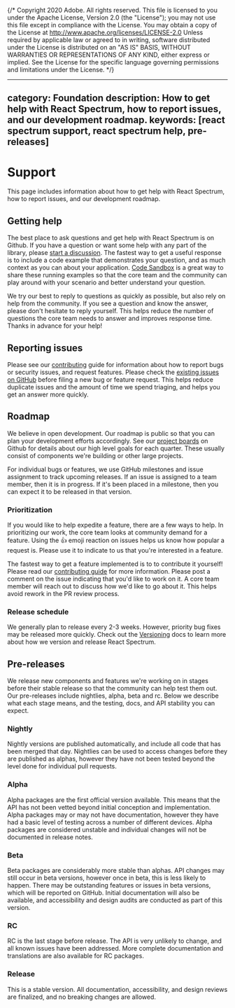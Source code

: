 {/* Copyright 2020 Adobe. All rights reserved.
This file is licensed to you under the Apache License, Version 2.0 (the "License");
you may not use this file except in compliance with the License. You may obtain a copy
of the License at http://www.apache.org/licenses/LICENSE-2.0
Unless required by applicable law or agreed to in writing, software distributed under
the License is distributed on an "AS IS" BASIS, WITHOUT WARRANTIES OR REPRESENTATIONS
OF ANY KIND, either express or implied. See the License for the specific language
governing permissions and limitations under the License. */}


---
category: Foundation
description: How to get help with React Spectrum, how to report issues, and our development roadmap.
keywords: [react spectrum support, react spectrum help, pre-releases]
---

# Support

This page includes information about how to get help with React Spectrum, how to report issues, and our development roadmap.

## Getting help

The best place to ask questions and get help with React Spectrum is on Github. If you have a question or want some help with any part of the library,
please [start a discussion](https://github.com/adobe/react-spectrum/discussions). The fastest way to get a useful response is to include a code example that demonstrates your
question, and as much context as you can about your application. [Code Sandbox](https://codesandbox.io/) is a great way to
share these running examples so that the core team and the community can play around with your scenario and better understand
your question.

We try our best to reply to questions as quickly as possible, but also rely on help from the community. If you see a question
and know the answer, please don't hesitate to reply yourself. This helps reduce the number of questions the core team needs
to answer and improves response time. Thanks in advance for your help!

## Reporting issues

Please see our [contributing](contribute.html#reporting-issues) guide for information about how to report bugs or security issues, and request
features. Please check the [existing issues on GitHub](https://github.com/adobe/react-spectrum/issues) before filing a new bug
or feature request. This helps reduce duplicate issues and the amount of time we spend triaging, and helps you get
an answer more quickly.

## Roadmap

We believe in open development. Our roadmap is public so that you can plan your development efforts accordingly. See our
[project boards](https://github.com/adobe/react-spectrum/projects) on Github for details about our high level goals for each
quarter. These usually consist of components we're building or other large projects.

For individual bugs or features, we use GitHub milestones and issue assignment to track upcoming releases. If an issue is
assigned to a team member, then it is in progress. If it's been placed in a milestone, then you can expect it to be released
in that version.

### Prioritization

If you would like to help expedite a feature, there are a few ways to help. In prioritizing our work, the core team looks at community
demand for a feature. Using the 👍 emoji reaction on issues helps us know how popular a request is. Please use it to indicate to
us that you're interested in a feature.

The fastest way to get a feature implemented is to to contribute it yourself! Please read our [contributing guide](contribute.html)
for more information. Please post a comment on the issue indicating that you'd like to work on it. A core team member will reach
out to discuss how we'd like to go about it. This helps avoid rework in the PR review process.

### Release schedule

We generally plan to release every 2-3 weeks. However, priority bug fixes may be released more quickly. Check out the [Versioning](react-spectrum/versioning.html) docs to learn more about how we version and
release React Spectrum.

## Pre-releases
We release new components and features we're working on in stages before their stable release so that the community
can help test them out. Our pre-releases include nightlies, alpha, beta and rc. Below we describe what each stage means, and the testing, docs, and API stability you can expect.

### Nightly

Nightly versions are published automatically, and include all code that has been merged that day. Nightlies can be used to access changes before they are published as alphas, however they have not been tested beyond the level done for individual pull requests.

### Alpha

Alpha packages are the first official version available. This means that the API has not been vetted beyond initial conception and implementation. Alpha packages may or may not have documentation, however they have had a basic level of testing across a number of different devices. Alpha packages are considered unstable and individual changes will not be documented in release notes.

### Beta

Beta packages are considerably more stable than alphas. API changes may still occur in beta versions, however once in beta, this is less likely to happen. There may be outstanding features or issues in beta versions, which will be reported on GitHub. Initial documentation will also be available, and accessibility and design audits are conducted as part of this version.

### RC

RC is the last stage before release. The API is very unlikely to change, and all known issues have been addressed.  More complete documentation and translations are also available for RC packages.

### Release

This is a stable version. All documentation, accessibility, and design reviews are finalized, and no breaking changes are allowed.
